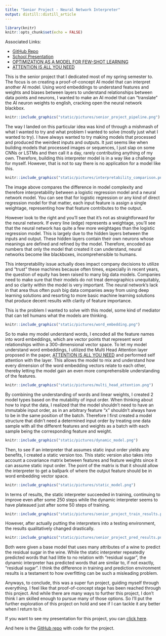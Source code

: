 ```yaml
---
title: "Senior Project - Neural Network Interpreter"
output: distill::distill_article
---
```


```r
library(knitr)
knitr::opts_chunk$set(echo = FALSE)
```

Associated Links:

- [GitHub Repo](https://github.com/NuoWenLei/senior_project_stuff)
- [School Presentation](https://docs.google.com/presentation/d/1HTauzC1eWBQXbKCHm5CnlEnE7BqevxECg2qkCQ1kEVA/edit?usp=sharing)
- [OPTIMIZATION AS A MODEL FOR FEW-SHOT LEARNING](https://openreview.net/pdf?id=rJY0-Kcll)
- [ATTENTION IS ALL YOU NEED](https://arxiv.org/pdf/1706.03762.pdf)

This is the senior project that I dedicated most of my spring semester to. The focus is on creating a proof-of-concept AI model that can interpret another AI model. Using word embeddings to understand features and weights and biases between layers to understand relationships between data points and neurons, I wanted to make an AI model that can "translate" the AI neuron weights to english, cracking open the neural network blackbox.

```r
knitr::include_graphics("static/pictures/senior_project_pipeline.png")
```

The way I landed on this particular idea was kind of through a mishmash of what I wanted to try and what problem I wanted to solve (mostly just what I wanted to try). I have always wanted to try making models that processed and produced the weirdest inputs and outputs. It just seems like when building models that processed images or sequences, I just slap on some CNNs or LSTMs and then call it a day, rarely contributing anything of my own. Therefore, building this interpreter model is in a way like a challenge for myself. However, that is not to say there is no application for a model like this.

```r
knitr::include_graphics("static/pictures/interpretability_comparison.png")
```

The image above compares the difference in model complexity and therefore interpretability between a logistic regression model and a neural network model. You can see that for logistic regression or any kind of direct regression model for that matter, each input feature is assign a single weightage, representing how that feature contributes to the output.

However look to the right and you'll see that it's not as straightforward for the neural network. If every line (edge) represents a weightage, you'll see that the neural network has quite a few more weightages than the logistic regression model. This is largely due to the hidden layers between the inputs and output. These hidden layers contain their own neurons whose meanings are defined and refined by the model. Therefore, encoded as numbers that only the model that created it can understand, neural networks become like blackboxes, incomprehensible to humans.

This interpretability issue actually does impact company decisions to utilize and "trust" these machines because often times, especially in recent years, the question of equity has been raised to many big data models. Companies need to make sure that their models do not treat demographics unequitably, and so clarity within the model is very important. The neural network's lack in that area thus often push big data companies away from using deep learning solutions and resorting to more basic machine learning solutions that produce decent results with clarity of feature importance.

This is the problem I wanted to solve with this model, some kind of mediator that can tell humans what the models are thinking.

```r
knitr::include_graphics("static/pictures/word_embedding.png")
```

So to make my model understand words, I encoded all the feature names into word embeddings, which are vector points that represent word relationships within a 300-dimensional vector space. To let my model understand word embeddings, I utilized the Multi Head Attention layer proposed in the paper, [ATTENTION IS ALL YOU NEED](https://arxiv.org/pdf/1706.03762.pdf) and performed self attention with the layer. This allows the model to mix and understand how every dimension of the word embedding vectors relate to each other, thereby letting the model gain an even more comprehensible understanding of the features.

```r
knitr::include_graphics("static/pictures/multi_head_attention.png")
```

By combining the understanding of words and linear weights, I created 2 model types based on the mutability of input order. When thinking about how to input the data, I realized that the model shouldn't need to have an immutable input order, as in an arbitrary feature "x" shouldn't always have to be in the same position of the batch. Therefore I first created a model structure that didn't need a determined input order by treating one data sample with all the different features and weights as a batch with each sample being the corresponding feature and weight.

```r
knitr::include_graphics("static/pictures/dynamic_model.png")
```

Then, to see if an interpreter that assumes static input order yields any benefits, I created a static version too. This static version also takes into account a covariance matrix between features and feature weights since it can assume static input order. The point of the matrix is that it should allow the interpreter to get a ballpark of where the output feature should be in word embedding vector space. 

```r
knitr::include_graphics("static/pictures/static_model.png")
```

In terms of results, the static interpreter succeeded in training, continuing to improve even after some 250 steps while the dynamic interpreter seems to have plateaued just after some 50 steps of training.

```r
knitr::include_graphics("static/pictures/senior_project_train_results.png")
```

However, after actually putting the interpreters into a testing environment, the results qualitatively changed drastically.

```r
knitr::include_graphics("static/pictures/senior_project_pred_results.png")
```

Both were given a base model that uses many attributes of a wine to predict the residual sugar in the wine. While the static interpreter repeatedly predicted words that had little to no relation with "residual sugar", the dynamic interpreter has predicted words that are similar to, if not exactly, "residual sugar". I think the difference in training and prediction environment results is a testament to how overfitting can be such a misleading problem.

Anyways, to conclude, this was a super fun project, guiding myself through everything. I feel like that proof-of-concept stage has been reached through this project. And while there are many ways to further this project, I don't think I am skilled enough to pursue many of those options. So I'll put the further exploration of this project on hold and see if I can tackle it any better when I return to it.

If you want to see my presentation for this project, you can [click here](https://docs.google.com/presentation/d/1HTauzC1eWBQXbKCHm5CnlEnE7BqevxECg2qkCQ1kEVA/edit?usp=sharing).

And here is the [GitHub repo](https://github.com/NuoWenLei/senior_project_stuff) with code for the project.

